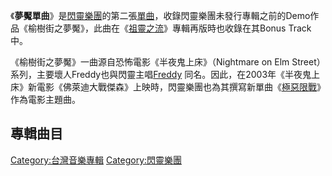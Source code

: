 {{unreferenced|time=2015-12-11T09:32:33+00:00}}
{{Infobox single
|  Name        = 夢魘單曲
|  Artist      = [[閃靈樂團|閃靈樂團]]
|  Cover       = Chthonic_Single_Nightmare.jpg
|  Released    = 1999年
|  Recorded    = Apa Studio 阿帕鼓工作室
|  Genre       = 金屬樂
|  Length      = 
|  Label       = [[閃靈樂團|閃靈樂團]]
|  Producer    = [[閃靈樂團|閃靈樂團]]
|  Last single= [[深耕單曲|深耕單曲]]<br>(1998年)
|  This single= 夢魘單曲<br>(1999年)
|  Next single= [[極惡限戰|極惡限戰]]<br>(2003年)
}}

《'''夢魘單曲'''》是[[閃靈樂團|閃靈樂團]]的第二張[[單曲|單曲]]，收錄閃靈樂團未發行專輯之前的Demo作品《榆樹街之夢魘》，此曲在《[[祖靈之流|祖靈之流]]》專輯再版時也收錄在其Bonus Track中。

《榆樹街之夢魘》一曲源自恐怖電影《半夜鬼上床》（Nightmare on Elm Street）系列，主要壞人Freddy也與閃靈主唱[[林昶佐|Freddy]] 同名。因此，在2003年《半夜鬼上床》新電影《佛萊迪大戰傑森》上映時，閃靈樂團也為其撰寫新單曲《[[極惡限戰|極惡限戰]]》作為電影主題曲。

==專輯曲目==
{{tracklist
| collapsed       = 
| total_length    = 
| all_lyrics      = 
| all_writing     = 
| all_arranger = 
| all_music       =

| title1          =榆樹街之夢魘	
| note1           = 
| writer1         =
| lyrics1         =
| music1          =
| arranger1       =
| extra1          =
| length1         =
}}

{{Chthonic}}

[[Category:台灣音樂專輯|Category:台灣音樂專輯]]
[[Category:閃靈樂團|Category:閃靈樂團]]